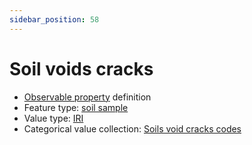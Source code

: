 ```yaml
---
sidebar_position: 58
---
```



# Soil voids cracks

- [Observable property](/viewers/dawe-vocabs?uri=https://linked.data.gov.au/def/test/dawe-cv/f6504250-db2c-47ae-98f5-17f9534aff84) definition
- Feature type: [soil sample](http://linked.data.gov.au/def/tern-cv/06461021-a6c2-4175-9651-23653c2b9116)
- Value type: [IRI](https://w3id.org/tern/ontologies/tern/IRI)
- Categorical value collection: [Soils void cracks codes](/viewers/dawe-vocabs?uri=https://linked.data.gov.au/def/test/dawe-cv/1acac98b-808d-4efa-aa27-a0cb7782e63f)

<Example protocolModule="soil-pit-characterization" observableProperty="https://linked.data.gov.au/def/test/dawe-cv/f6504250-db2c-47ae-98f5-17f9534aff84" />
